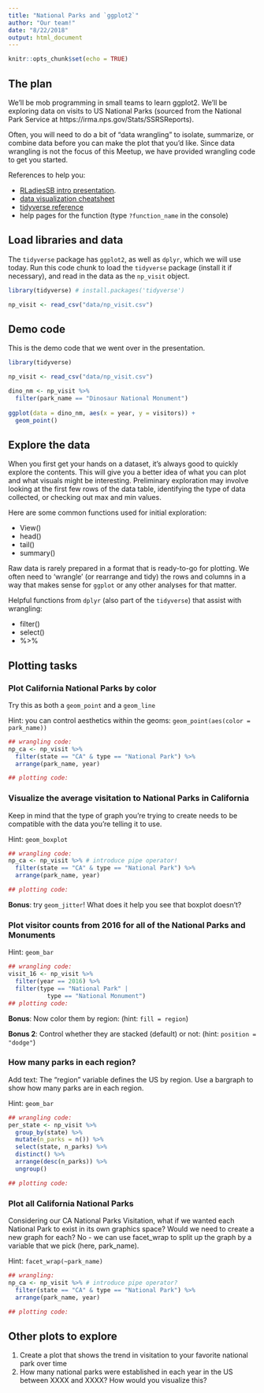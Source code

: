 ```yaml
---
title: "National Parks and `ggplot2`"
author: "Our team!"
date: "8/22/2018"
output: html_document
---
```


```r
knitr::opts_chunk$set(echo = TRUE)
```

## The plan

We'll be mob programming in small teams to learn ggplot2. We'll be exploring data on visits to US National Parks (sourced from the National Park Service at https://irma.nps.gov/Stats/SSRSReports).  

Often, you will need to do a bit of "data wrangling" to isolate, summarize, or combine data before you can make the plot that you'd like. Since data wrangling is not the focus of this Meetup, we have provided wrangling code to get you started.

References to help you: 

- [RLadiesSB intro presentation](https://rladies.github.io/meetup-presentations_santabarbara/2018_08_22_mobprogramming/mobprogramming_and_ggplot2.html#1).
- [data visualization cheatsheet](https://www.rstudio.com/resources/cheatsheets/) 
- [tidyverse reference](https://ggplot2.tidyverse.org/reference/)
- help pages for the function (type `?function_name` in the console)


## Load libraries and data 

The `tidyverse` package has `ggplot2`, as well as `dplyr`, which we will use today. Run this code chunk to load the `tidyverse` package (install it if necessary), and read in the data as the `np_visit` object.

```r
library(tidyverse) # install.packages('tidyverse')

np_visit <- read_csv("data/np_visit.csv")
```

## Demo code

This is the demo code that we went over in the presentation. 
```r
library(tidyverse)

np_visit <- read_csv("data/np_visit.csv")

dino_nm <- np_visit %>% 
  filter(park_name == "Dinosaur National Monument")
  
ggplot(data = dino_nm, aes(x = year, y = visitors)) +
  geom_point()
```


## Explore the data

When you first get your hands on a dataset, it's always good to quickly explore the contents. This will give you a better idea of what you can plot and what visuals might be interesting. Preliminary exploration may involve looking at the first few rows of the data table, identifying the type of data collected, or checking out max and min values. 

Here are some common functions used for initial exploration: 

- View()
- head()
- tail()
- summary()

Raw data is rarely prepared in a format that is ready-to-go for plotting. We often need to 'wrangle' (or rearrange and tidy) the rows and columns in a way that makes sense for `ggplot` or any other analyses for that matter. 

Helpful functions from `dplyr` (also part of the `tidyverse`) that assist with wrangling:

- filter()
- select()
- %>%


## Plotting tasks
<!---Ellie's section: 

big picture: look over all the examples here and see if the overall breadth is good; should we remove any examples or add any examples? Would it be worth adding some labeling like Allison did (https://rawgit.com/allisonhorst/data-vis/master/data_vis_np.html)

6. Customization - updating labels and titles
We customize graphs in ggplot iteratively by adding layers (using the plus sign ‘+’) to a base graphic and/or adding arguments within layers.

Use xlab() and ylab() layers to update x- and y-axis labels, and ggtitle() to add a graph title

graph + xlab(“This is my x-label”) + ylab(“This is my y-label”) + ggtitle(“This is my graph title”)

g +
xlab("Year") +
ylab("Annual Visitors") +
ggtitle("California National Parks Visitation")

--->

### Plot California National Parks by color

<!--- Camila's section: 

Read the text for each of these plotting sections and make sure they make sense...maybe they could have more of a consistent style with a sentence or two before the code

(maybe do this after Ellie looks over the big picture)

---> 


Try this as both a `geom_point` and a `geom_line`

Hint: you can control aesthetics within the geoms: `geom_point(aes(color = park_name))`


```r
## wrangling code:
np_ca <- np_visit %>% 
  filter(state == "CA" & type == "National Park") %>% 
  arrange(park_name, year)

## plotting code:

```


### Visualize the average visitation to National Parks in California

Keep in mind that the type of graph you’re trying to create needs to be compatible with the data you’re telling it to use.

Hint: `geom_boxplot`  

```r
## wrangling code:
np_ca <- np_visit %>% # introduce pipe operator!
  filter(state == "CA" & type == "National Park") %>% 
  arrange(park_name, year)

## plotting code:

```
  
**Bonus**: try `geom_jitter`! What does it help you see that boxplot doesn't?

### Plot visitor counts from 2016 for all of the National Parks and Monuments 

Hint: `geom_bar`
```r
## wrangling code:
visit_16 <- np_visit %>% 
  filter(year == 2016) %>% 
  filter(type == "National Park" | 
           type == "National Monument")
## plotting code:

```

**Bonus**: Now color them by region: (hint: `fill = region`)  

**Bonus 2**: Control whether they are stacked (default) or not: (hint: `position = "dodge"`)

### How many parks in each region?

Add text: The "region" variable defines the US by region. Use a bargraph to show how many parks are in each region. 

Hint: `geom_bar`

```r
## wrangling code:
per_state <- np_visit %>% 
  group_by(state) %>% 
  mutate(n_parks = n()) %>% 
  select(state, n_parks) %>% 
  distinct() %>% 
  arrange(desc(n_parks)) %>% 
  ungroup()

## plotting code:

```

### Plot all California National Parks

Considering our CA National Parks Visitation, what if we wanted each National Park to exist in its own graphics space? Would we need to create a new graph for each? No - we can use facet_wrap to split up the graph by a variable that we pick (here, park_name).

Hint: `facet_wrap(~park_name)`

```r
## wrangling:
np_ca <- np_visit %>% # introduce pipe operator?
  filter(state == "CA" & type == "National Park") %>% 
  arrange(park_name, year)

## plotting code:
```


## Other plots to explore

1. Create a plot that shows the trend in visitation to your favorite national park over time
1. How many national parks were established in each year in the US between XXXX and XXXX? How would you visualize this?

